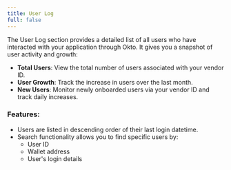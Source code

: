 ```yaml
---
title: User Log
full: false
---
```


The User Log section provides a detailed list of all users who have interacted with your application through Okto. It gives you a snapshot of user activity and growth:

* **Total Users**: View the total number of users associated with your vendor ID.  
* **User Growth**: Track the increase in users over the last month.  
* **New Users**: Monitor newly onboarded users via your vendor ID and track daily increases.

### **Features:**

* Users are listed in descending order of their last login datetime.  
* Search functionality allows you to find specific users by:  
  * User ID  
  * Wallet address  
  * User's login details
